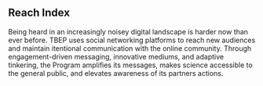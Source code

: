 <!-- # Informed, Engaged, Responsible Community -->

## Reach Index

Being heard in an increasingly noisey digital landscape is harder now than ever before. TBEP uses social networking platforms to reach new audiences and maintain itentional communication with the online community. Through engagement-driven messaging, innovative mediums, and adaptive tinkering, the Program amplifies its messages, makes science accessible to the general public, and elevates awareness of its partners actions.
